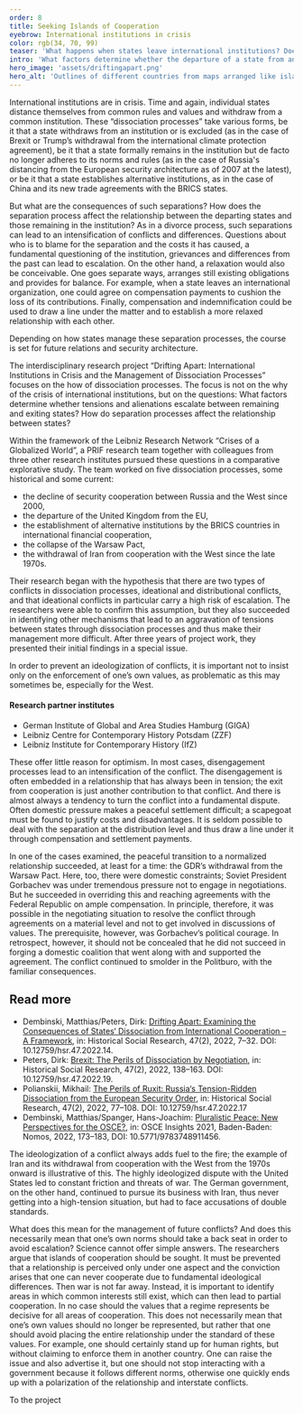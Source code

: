 ```yaml
---
order: 8
title: Seeking Islands of Cooperation
eyebrow: International institutions in crisis
color: rgb(34, 70, 99)
teaser: 'What happens when states leave international institutions? Does cooperation fail forever? The research project _Drifting Apart_ has analyzed five such dissociation processes.'
intro: 'What factors determine whether the departure of a state from an institution further escalates a conflict or not? This was the focus of the interdisciplinary research project “Drifting Apart: International Institutions in Crisis and the Management of Dissociation Processes,” which was successfully concluded with a Special Issue in 2022.'
hero_image: 'assets/driftingapart.png'
hero_alt: 'Outlines of different countries from maps arranged like islands'
---
```


<Leadin>International institutions are</Leadin> in crisis. Time and again, individual states distance themselves from common rules and values and withdraw from a common institution. These “dissociation processes” take various forms, be it that a state withdraws from an institution or is excluded (as in the case of Brexit or Trump’s withdrawal from the international climate protection agreement), be it that a state formally remains in the institution but de facto no longer adheres to its norms and rules (as in the case of Russia's distancing from the European security architecture as of 2007 at the latest), or be it that a state establishes alternative institutions, as in the case of China and its new trade agreements with the BRICS states.

But what are the consequences of such separations? How does the separation process affect the relationship between the departing states and those remaining in the institution? As in a divorce process, such separations can lead to an intensification of conflicts and differences. Questions about who is to blame for the separation and the costs it has caused, a fundamental questioning of the institution, grievances and differences from the past can lead to escalation. On the other hand, a relaxation would also be conceivable. One goes separate ways, arranges still existing obligations and provides for balance. For example, when a state leaves an international organization, one could agree on compensation payments to cushion the loss of its contributions. Finally, compensation and indemnification could be used to draw a line under the matter and to establish a more relaxed relationship with each other.

Depending on how states manage these separation processes, the course is set for future relations and security architecture.

The interdisciplinary research project “Drifting Apart: International Institutions in Crisis and the Management of Dissociation Processes” focuses on the how of dissociation processes. The focus is not on the why of the crisis of international institutions, but on the questions: What factors determine whether tensions and alienations escalate between remaining and exiting states? How do separation processes affect the relationship between states?

Within the framework of the Leibniz Research Network “Crises of a Globalized World”, a PRIF research team together with colleagues from three other research institutes pursued these questions in a comparative explorative study. The team worked on five dissociation processes, some historical and some current:

- the decline of security cooperation between Russia and the West since 2000,
- the departure of the United Kingdom from the EU,
- the establishment of alternative institutions by the BRICS countries in international financial cooperation,
- the collapse of the Warsaw Pact,
- the withdrawal of Iran from cooperation with the West since the late 1970s.

Their research began with the hypothesis that there are two types of conflicts in dissociation processes, ideational and distributional conflicts, and that ideational conflicts in particular carry a high risk of escalation. The researchers were able to confirm this assumption, but they also succeeded in identifying other mechanisms that lead to an aggravation of tensions between states through dissociation processes and thus make their management more difficult. After three years of project work, they presented their initial findings in a special issue.

<Quote cite="Dirk Peters">

In order to prevent an ideologization of conflicts, it is important not to insist only on the enforcement of one’s own values, as problematic as this may sometimes be, especially for the West.

</Quote>

<Aside title="About the project">

#### Research partner institutes 

- German Institute of Global and Area Studies Hamburg (GIGA)
- Leibniz Centre for Contemporary History Potsdam (ZZF)
- Leibniz Institute for Contemporary History (IfZ)

<PersonList title="PRIF project members">

  <Person name="Prof. Dr Nicole Deitelhoff (manager)" image="assets/Nicole-drifting_apart_RGB.png" >
</Person>
  <Person name="Dr Matthias Dembinski" image="assets/Matthias_RGB.png" >
</Person>
  <Person name="Dr Dirk Peters" image="assets/Dirk_drifting-apart_RGB.png" >
</Person>
  <Person name="Mikhail Polianskii" image="assets/Mikhail_RGB.png" >
</Person>
</PersonList>
</Aside>

These offer little reason for optimism. In most cases, disengagement processes lead to an intensification of the conflict. The disengagement is often embedded in a relationship that has always been in tension; the exit from cooperation is just another contribution to that conflict. And there is almost always a tendency to turn the conflict into a fundamental dispute. Often domestic pressure makes a peaceful settlement difficult; a scapegoat must be found to justify costs and disadvantages. It is seldom possible to deal with the separation at the distribution level and thus draw a line under it through compensation and settlement payments.

In one of the cases examined, the peaceful transition to a normalized relationship succeeded, at least for a time: the GDR’s withdrawal from the Warsaw Pact. Here, too, there were domestic constraints; Soviet President Gorbachev was under tremendous pressure not to engage in negotiations. But he succeeded in overriding this and reaching agreements with the Federal Republic on ample compensation. In principle, therefore, it was possible in the negotiating situation to resolve the conflict through agreements on a material level and not to get involved in discussions of values. The prerequisite, however, was Gorbachev’s political courage. In retrospect, however, it should not be concealed that he did not succeed in forging a domestic coalition that went along with and supported the agreement. The conflict continued to smolder in the Politburo, with the familiar consequences.

<Notes>

## Read more
- Dembinski, Matthias/Peters, Dirk: [Drifting Apart: Examining the Consequences of States‘ Dissociation from International Cooperation – A Framework](https://www.ssoar.info/ssoar/handle/document/81676?locale-attribute=en), in: Historical Social Research, 47(2), 2022, 7–32. DOI: 10.12759/hsr.47.2022.14.
- Peters, Dirk: [Brexit: The Perils of Dissociation by Negotiation](https://www.ssoar.info/ssoar/handle/document/81681), in: Historical Social Research, 47(2), 2022, 138–163. DOI: 10.12759/hsr.47.2022.19.
- Polianskii, Mikhail: [The Perils of Ruxit: Russia‘s Tension-Ridden Dissociation from the European Security Order](https://www.ssoar.info/ssoar/handle/document/81679), in: Historical Social Research, 47(2), 2022, 77–108. DOI: 10.12759/hsr.47.2022.17
- Dembinski, Matthias/Spanger, Hans-Joachim: [Pluralistic Peace: New Perspectives for the OSCE?](https://www.nomos-elibrary.de/10.5771/9783748911456/osce-insights-2021?page=1), in: OSCE Insights 2021, Baden-Baden: Nomos, 2022, 173–183, DOI: 10.5771/9783748911456.

</Notes>

The ideologization of a conflict always adds fuel to the fire; the example of Iran and its withdrawal from cooperation with the West from the 1970s onward is illustrative of this. The highly ideologized dispute with the United States led to constant friction and threats of war. The German government, on the other hand, continued to pursue its business with Iran, thus never getting into a high-tension situation, but had to face accusations of double standards.

What does this mean for the management of future conflicts? And does this necessarily mean that one’s own norms should take a back seat in order to avoid escalation? Science cannot offer simple answers. The researchers argue that islands of cooperation should be sought. It must be prevented that a relationship is perceived only under one aspect and the conviction arises that one can never cooperate due to fundamental ideological differences. Then war is not far away. Instead, it is important to identify areas in which common interests still exist, which can then lead to partial cooperation. In no case should the values that a regime represents be decisive for all areas of cooperation. This does not necessarily mean that one’s own values should no longer be represented, but rather that one should avoid placing the entire relationship under the standard of these values.  For example, one should certainly stand up for human rights, but without claiming to enforce them in another country. One can raise the issue and also advertise it, but one should not stop interacting with a government because it follows different norms, otherwise one quickly ends up with a polarization of the relationship and interstate conflicts.

<CallToAction url="https://www.hsfk.de/en/research/projects/projects/drifting-apart-international-institutions-in-crisis-and-the-management-of-dissociation-processes">

To the project
</CallToAction>
